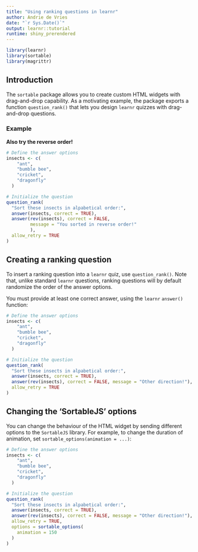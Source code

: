 ---
title: "Using ranking questions in learnr"
author: Andrie de Vries
date: "`r Sys.Date()`"
output: learnr::tutorial
runtime: shiny_prerendered
---

```{r setup, include=FALSE}
library(learnr)
library(sortable)
library(magrittr)
```

## Introduction

The `sortable` package allows you to create custom HTML widgets with drag-and-drop capability. As a motivating example, the package exports a function `question_rank()` that lets you design `learnr` quizzes with drag-and-drop questions.

### Example

**Also try the reverse order!**

```{r insects-demo, echo=FALSE}
# Define the answer options
insects <- c(
    "ant",
    "bumble bee",
    "cricket",
    "dragonfly"
  )

# Initialize the question
question_rank(
  "Sort these insects in alpabetical order:",
  answer(insects, correct = TRUE),
  answer(rev(insects), correct = FALSE,
         message = "You sorted in reverse order!"
         ),
  allow_retry = TRUE
)
```

## Creating a ranking question

To insert a ranking question into a `learnr` quiz, use `question_rank()`. Note that, unlike standard `learnr` questions, ranking questions will by default randomize the order of the answer options.

You must provide at least one correct answer, using the `learnr` `answer()` function:

```{r insects-code}
# Define the answer options
insects <- c(
    "ant",
    "bumble bee",
    "cricket",
    "dragonfly"
  )

# Initialize the question
question_rank(
  "Sort these insects in alpabetical order:",
  answer(insects, correct = TRUE),
  answer(rev(insects), correct = FALSE, message = "Other direction!"),
  allow_retry = TRUE
)
```

## Changing the 'SortableJS' options

You can change the behaviour of the HTML widget by sending different options to the `SortableJS` library. For example, to change the duration of animation, set `sortable_options(animation = ...)`:

```{r insects-code-options}
# Define the answer options
insects <- c(
    "ant",
    "bumble bee",
    "cricket",
    "dragonfly"
  )

# Initialize the question
question_rank(
  "Sort these insects in alpabetical order:",
  answer(insects, correct = TRUE),
  answer(rev(insects), correct = FALSE, message = "Other direction!"),
  allow_retry = TRUE,
  options = sortable_options(
    animation = 150
  )
)
```
